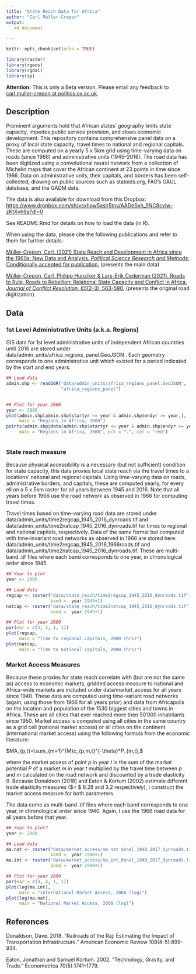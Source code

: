 ```yaml
---
title: "State Reach Data for Africa"
author: "Carl Müller-Crepon"
output:
   md_document

---
```


```r
knitr::opts_chunk$set(echo = TRUE)

library(raster)
library(rgeos)
library(rgdal)
library(sp)


```

**Attention:** This is only a Beta version. Please email any feedback to [carl.muller-crepon at politics.ox.ac.uk](mailto:carl.muller-crepon@politics.ox.ac.uk). 

## Description

Prominent arguments hold that African states' geography limits state capacity, impedes public service provision, and slows economic development. This repository contains comprehensive panel data on a proxy of local state capacity, travel times to national and regional capitals. These are computed on a yearly 5 x 5km grid using time-varying data on roads (since 1966) and administrative units (1945–2016). The road data has been digitized using a convolutional neural network from a collection of Michelin maps that cover the African continent at 23 points in time since 1966. Data on administrative units, their capitals, and borders has been self-collected, drawing on public sources such as statoids.org, FAO's GAUL database, and the GADM data. 

The data is also available for download from this Dropbox: [https://www.dropbox.com/sh/xsxhow5aslr5tnv/AADeSxh_9NC8cvlw-zKtXvh9a?dl=0](https://www.dropbox.com/sh/xsxhow5aslr5tnv/AADeSxh_9NC8cvlw-zKtXvh9a?dl=0)

See README.Rmd for details on how to load the data (in R). 

When using the data, please cite the following publications and refer to them for further details: 

[Müller-Crepon, Carl. (2021) State Reach and Development in Africa since the 1960s: New Data and Analysis. *Political Science Research and Methods:* Conditionally accepted for publication.](http://www.carlmueller-crepon.org/publication/state_reach_development/) (presents the main data)

[Müller-Crepon, Carl, Philipp Hunziker & Lars-Erik Cederman (2021). Roads to Rule, Roads to Rebellion: Relational State Capacity and Conflict in Africa. *Journal of Conflict Resolution, 65*(2-3), 563-590.](https://journals.sagepub.com/doi/full/10.1177/0022002720963674) (presents the original road digitization)


## Data

### 1st Level Administrative Units (a.k.a. Regions)

GIS data for 1st level administrative units of independent African countries  until 2016 are stored under data/admin_units/africa_regions_panel.GeoJSON . Each geometry corresponds to one administrative unit which existed for a period indicated by the start and end years. 

```r
## Load data
admin.shp <- readOGR("data/admin_units/africa_regions_panel.GeoJSON",
                     "africa_regions_panel")


## Plot for year 2000
year <- 2000
plot(admin.shp[admin.shp$startyr <= year & admin.shp$endyr >= year,],
     main = "Regions in Africa, 2000")
points(admin.shp@data[admin.shp$startyr <= year & admin.shp$endyr >= year,c("caplon", "caplat")],
     main = "Regions in Africa, 2000", pch = ".", col = "red")



```


### State reach measure

Because physical accessibility is a necessary (but not sufficient) condition for state capacity, this data proxies local state reach via the travel times to a locations' national and regional capitals. Using time-varying data on roads, administrative borders, and capitals, these are computed yearly, for every ell on a 5 x 5km raster for all years between 1945 and 2016. Note that all years before 1966 use the road network as observed in 1966 for computing travel times.

Travel times based on time-varying road data are stored under data/admin_units/time2regcap_1945_2016_dynroads.tif and data/admin_units/time2natcap_1945_2016_dynroads.tif for times to regional and national capitals, respectively. Data of the same format but computed with time-invariant road networks as observed in 1966 are stored here: data/admin_units/time2regcap_1945_2016_1966roads.tif and data/admin_units/time2natcap_1945_2016_dynroads.tif. These are multi-band .tif files where each band corresponds to one year, in chronological order since 1945. 

```r
## Year to plot
year <- 2000

## Load data
regcap <- raster("data/state_reach/time2regcap_1945_2016_dynroads.tif",
                 band =  year-1945+1)
natcap <- raster("data/state_reach/time2natcap_1945_2016_dynroads.tif",
                 band =  year-1945+1)

## Plot for year 2000
par(mar = c(4, 4, 1, 1))
plot(regcap,
     main = "Time to regional capitals, 2000 (hrs)")
plot(natcap,
     main = "Time to national capitals, 2000 (hrs)")


```

### Market Access Measures

Because these proxies for state reach correlate with (but are not the same as) access to economic markets, gridded access measure to national and Africa-wide markets are included under data/market_access for all years since 1940. These data are computed using time-variant road networks (again, using those from 1966 for all years prior) and data from Africapolis on the location and population of the 1530 biggest cities and towns in Africa. These are all cities that ever reached more then 50'000 inhabitants since 1950. Market access is computed using all cities in the same country as a grid cell (national market access) or all cities on the continent (international market access) using the following formula from the economic literature:

$MA_{p,t}=\sum_{m=1}^{M}c_{p,m,t}^{-\theta}*P_{m,t},$

where the market access of point $p$ in year $t$ is the sum of the market potential $P$ of a market $m$ in year $t$ multiplied by the travel time between $p$ and $m$ calculated on the road network and discounted by a trade elasticity $\theta$. Because  Donaldson (2018) and Eaton & Kortum (2002) estimate different trade elasticity measures ($\theta = $ 8.28 and 3.2 respectively), I construct the market access measure for both parameters. 

The data come as multi-band .tif files where each band corresponds to one year, in chronological order since 1940. Again, I use the 1966 road data for all years before that year.

```r
## Year to plot? 
year <- 2000

## Load data
ma.nat <- raster("data/market_access/ma_nat_donal_1940_2017_dynroads.tif",
                 band =  year-1940+1)
ma.int <- raster("data/market_access/ma_int_donal_1940_2017_dynroads.tif",
                 band =  year-1940+1)

## Plot for year 2000
par(mar = c(4, 4, 1, 1))
plot(log(ma.int),
     main = "International Market Access, 2000 (log)")
plot(log(ma.nat),
     main = "National Market Access, 2000 (log)")


```


## References
Donaldson, Dave. 2018. “Railroads of the Raj: Estimating the Impact of Transportation Infrastructure.” American Economic Review 108(4-5):899–934.

Eaton, Jonathan and Samuel Kortum. 2002. “Technology, Gravity, and Trade.” Econometrica 70(5):1741–1779.
